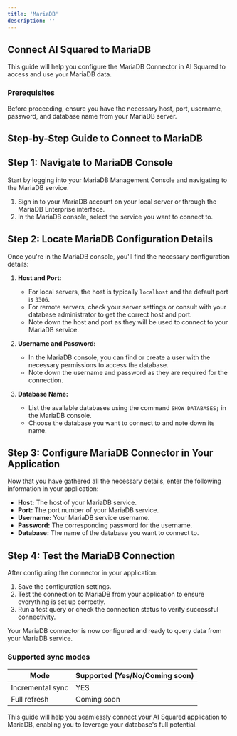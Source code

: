 ```yaml
---
title: 'MariaDB'
description: ''
---
```


## Connect AI Squared to MariaDB

This guide will help you configure the MariaDB Connector in AI Squared to access and use your MariaDB data.

### Prerequisites

Before proceeding, ensure you have the necessary host, port, username, password, and database name from your MariaDB server.

## Step-by-Step Guide to Connect to MariaDB

## Step 1: Navigate to MariaDB Console

Start by logging into your MariaDB Management Console and navigating to the MariaDB service.

1. Sign in to your MariaDB account on your local server or through the MariaDB Enterprise interface.
2. In the MariaDB console, select the service you want to connect to.

## Step 2: Locate MariaDB Configuration Details

Once you're in the MariaDB console, you'll find the necessary configuration details:

1. **Host and Port:**
   - For local servers, the host is typically `localhost` and the default port is `3306`.
   - For remote servers, check your server settings or consult with your database administrator to get the correct host and port.
   - Note down the host and port as they will be used to connect to your MariaDB service.

2. **Username and Password:**
   - In the MariaDB console, you can find or create a user with the necessary permissions to access the database.
   - Note down the username and password as they are required for the connection.

3. **Database Name:**
   - List the available databases using the command `SHOW DATABASES;` in the MariaDB console.
   - Choose the database you want to connect to and note down its name.

## Step 3: Configure MariaDB Connector in Your Application

Now that you have gathered all the necessary details, enter the following information in your application:

- **Host:** The host of your MariaDB service.
- **Port:** The port number of your MariaDB service.
- **Username:** Your MariaDB service username.
- **Password:** The corresponding password for the username.
- **Database:** The name of the database you want to connect to.

## Step 4: Test the MariaDB Connection

After configuring the connector in your application:

1. Save the configuration settings.
2. Test the connection to MariaDB from your application to ensure everything is set up correctly.
3. Run a test query or check the connection status to verify successful connectivity.

Your MariaDB connector is now configured and ready to query data from your MariaDB service.

### Supported sync modes

| Mode            | Supported (Yes/No/Coming soon) |
|-----------------|--------------------------------|
| Incremental sync | YES                           |
| Full refresh     | Coming soon                   |

This guide will help you seamlessly connect your AI Squared application to MariaDB, enabling you to leverage your database's full potential.

